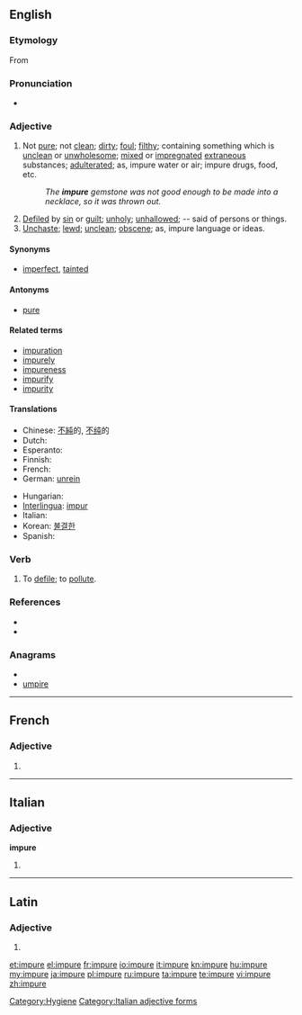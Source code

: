 ==English==

===Etymology===
From {{etyl|la}} {{term|lang=la|impurus}}

===Pronunciation===
* {{rhymes|ʊə(r)}}

===Adjective===
{{en-adj}}

# Not [[pure]]; not [[clean]]; [[dirty]]; [[foul]]; [[filthy]]; containing something which is [[unclean]] or [[unwholesome]]; [[mixed]] or [[impregnate]]d [[extraneous]] substances; [[adulterate]]d; as, impure water or air; impure drugs, food, etc.
#: ''The '''impure''' gemstone was not good enough to be made into a necklace, so it was thrown out.''
# [[defile|Defiled]] by [[sin]] or [[guilt]]; [[unholy]]; [[unhallowed]]; -- said of persons or things.
# [[unchaste|Unchaste]]; [[lewd]]; [[unclean]]; [[obscene]]; as, impure language or ideas.

====Synonyms====
* [[imperfect]], [[tainted]]

====Antonyms====
* [[pure]]

====Related terms====
* [[impuration]]
* [[impurely]]
* [[impureness]]
* [[impurify]]
* [[impurity]]

====Translations====
{{trans-top|impure}}
* Chinese: [[不純]]的, [[不纯]]的
* Dutch: {{t-|nl|onzuiver}}
* Esperanto: {{t-|eo|malpura|xs=Esperanto}}
* Finnish: {{t-|fi|epäpuhdas}}
* French: {{t+|fr|impur|m}}
* German: [[unrein]]
{{trans-mid}}
* Hungarian: {{t|hu|szennyezett}}
* [[Interlingua]]: [[impur]]
* Italian: {{t+|it|impuro|m}}
* Korean: [[불결한]]
* Spanish: {{t+|es|impuro|m}}
{{trans-bottom}}

===Verb===
{{en-verb|impur|ing}}

# {{transitive}} {{obsolete}} To [[defile]]; to [[pollute]].

===References===
* {{R:Century 1911}}
* {{R:Webster 1913}}

===Anagrams===
* {{alphagram|eimpru}}
* [[umpire#English|umpire]]

----

==French==

===Adjective===
{{fr-adj-form|f}}

# {{form of|feminine|impur|lang=fr}}

----

==Italian==

===Adjective===
'''impure''' {{p}}

# {{feminine of|impuro#Adjective|impuro}}

[[Category:Hygiene]]
[[Category:Italian adjective forms]]

----

==Latin==

===Adjective===
{{la-adj-form|impūre}}

# {{inflection of|impurus|impūrus|voc|m|s|lang=la}}

[[et:impure]]
[[el:impure]]
[[fr:impure]]
[[io:impure]]
[[it:impure]]
[[kn:impure]]
[[hu:impure]]
[[my:impure]]
[[ja:impure]]
[[pl:impure]]
[[ru:impure]]
[[ta:impure]]
[[te:impure]]
[[vi:impure]]
[[zh:impure]]